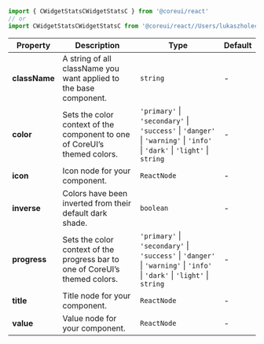 
```jsx
import { CWidgetStatsCWidgetStatsC } from '@coreui/react'
// or
import CWidgetStatsCWidgetStatsC from '@coreui/react//Users/lukaszholeczek/CoreUI/@coreui/react/packages/coreui-react/src/components/widgets/CWidgetStatsC'
```

| Property | Description | Type | Default |
| --- | --- | --- | --- |
| **className** | A string of all className you want applied to the base component. | `string` | - |
| **color** | Sets the color context of the component to one of CoreUI’s themed colors. | `'primary'` \| `'secondary'` \| `'success'` \| `'danger'` \| `'warning'` \| `'info'` \| `'dark'` \| `'light'` \| `string` | - |
| **icon** | Icon node for your component. | `ReactNode` | - |
| **inverse** | Colors have been inverted from their default dark shade. | `boolean` | - |
| **progress** | Sets the color context of the progress bar to one of CoreUI’s themed colors. | `'primary'` \| `'secondary'` \| `'success'` \| `'danger'` \| `'warning'` \| `'info'` \| `'dark'` \| `'light'` \| `string` | - |
| **title** | Title node for your component. | `ReactNode` | - |
| **value** | Value node for your component. | `ReactNode` | - |
